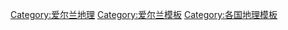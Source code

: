[[Category:爱尔兰地理|Category:爱尔兰地理]]
[[Category:爱尔兰模板|Category:爱尔兰模板]]
[[Category:各国地理模板|Category:各国地理模板]]